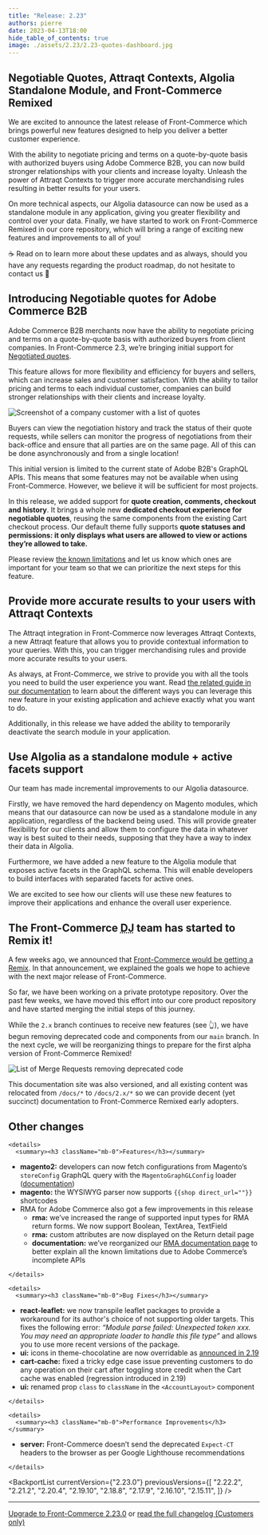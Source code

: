 ```yaml
---
title: "Release: 2.23"
authors: pierre
date: 2023-04-13T18:00
hide_table_of_contents: true
image: ./assets/2.23/2.23-quotes-dashboard.jpg
---
```


## Negotiable Quotes, Attraqt Contexts, Algolia Standalone Module, and Front-Commerce Remixed

We are excited to announce the latest release of Front-Commerce which brings powerful new features designed to help you deliver a better customer experience.

With the ability to negotiate pricing and terms on a quote-by-quote basis with authorized buyers using Adobe Commerce B2B, you can now build stronger relationships with your clients and increase loyalty. Unleash the power of Attraqt Contexts to trigger more accurate merchandising rules resulting in better results for your users.

On more technical aspects, our Algolia datasource can now be used as a standalone module in any application, giving you greater flexibility and control over your data. Finally, we have started to work on Front-Commerce Remixed in our core repository, which will bring a range of exciting new features and improvements to all of you!

☕ Read on to learn more about these updates and as always, should you have any requests regarding the product roadmap, do not hesitate to contact us 👋

<!-- truncate -->



## Introducing Negotiable quotes for Adobe Commerce B2B

Adobe Commerce B2B merchants now have the ability to negotiate pricing and terms on a quote-by-quote basis with authorized buyers from client companies. In Front-Commerce 2.3, we’re bringing initial support for [Negotiated quotes](https://experienceleague.adobe.com/docs/commerce-admin/b2b/quotes/quotes.html?lang=en).

This feature allows for more flexibility and efficiency for buyers and sellers, which can increase sales and customer satisfaction. With the ability to tailor pricing and terms to each individual customer, companies can build stronger relationships with their clients and increase loyalty.

![Screenshot of a company customer with a list of quotes](assets/2.23/2.23-quotes-dashboard.jpg)

Buyers can view the negotiation history and track the status of their quote requests, while sellers can monitor the progress of negotiations from their back-office and ensure that all parties are on the same page. All of this can be done asynchronously and from a single location!

This initial version is limited to the current state of Adobe B2B's GraphQL APIs. This means that some features may not be available when using Front-Commerce. However, we believe it will be sufficient for most projects.

In this release, we added support for **quote creation, comments, checkout and history**. It brings a whole new **dedicated checkout experience for negotiable quotes**, reusing the same components from the existing Cart checkout process. Our default theme fully supports **quote statuses and permissions: it only displays what users are allowed to view or actions they’re allowed to take.**

Please review [the known limitations](/docs/2.x/magento2/b2b#known-issues) and let us know which ones are important for your team so that we can prioritize the next steps for this feature.

## Provide more accurate results to your users with Attraqt Contexts

The Attraqt integration in Front-Commerce now leverages Attraqt Contexts, a new Attraqt feature that allows you to provide contextual information to your queries. With this, you can trigger merchandising rules and provide more accurate results to your users.

As always, at Front-Commerce, we strive to provide you with all the tools you need to build the user experience you want. Read [the related guide in our documentation](/docs/2.x/magento2/search-engine#add-contextual-information-to-your-queries) to learn about the different ways you can leverage this new feature in your existing application and achieve exactly what you want to do.

Additionally, in this release we have added the ability to temporarily deactivate the search module in your application.

## Use Algolia as a standalone module + active facets support

Our team has made incremental improvements to our Algolia datasource.

Firstly, we have removed the hard dependency on Magento modules, which means that our datasource can now be used as a standalone module in any application, regardless of the backend being used. This will provide greater flexibility for our clients and allow them to configure the data in whatever way is best suited to their needs, supposing that they have a way to index their data in Algolia.

Furthermore, we have added a new feature to the Algolia module that exposes active facets in the GraphQL schema. This will enable developers to build interfaces with separated facets for active ones.

We are excited to see how our clients will use these new features to improve their applications and enhance the overall user experience.

## The Front-Commerce <abbr title="DevJoy™">DJ</abbr> team has started to Remix it!

A few weeks ago, we announced that [Front-Commerce would be getting a Remix](/changelog/front-commerce-is-getting-a-remix). In that announcement, we explained the goals we hope to achieve with the next major release of Front-Commerce.

So far, we have been working on a private prototype repository. Over the past few weeks, we have moved this effort into our core product repository and have started merging the initial steps of this journey.

While the `2.x` branch continues to receive new features (see 👆), we have begun removing deprecated code and components from our `main` branch. In the next cycle, we will be reorganizing things to prepare for the first alpha version of Front-Commerce Remixed!

![List of Merge Requests removing deprecated code](assets/2.23/2.23-linear-deprecations.jpg)

This documentation site was also versioned, and all existing content was relocated from `/docs/*` to `/docs/2.x/*` so we can provide decent (yet succinct) documentation to Front-Commerce Remixed early adopters.


## Other changes

```mdx-code-block
<details>
  <summary><h3 className="mb-0">Features</h3></summary>
```
- **magento2:** developers can now fetch configurations from Magento’s `storeConfig` GraphQL query with the `MagentoGraphGLConfig` loader ([documentation](/docs/2.x/magento2/using-magento-configuration#use-magentos-storeconfig-graphql-query))
- **magento:** the WYSIWYG parser now supports `{{shop direct_url=""}}` shortcodes
- RMA for Adobe Commerce also got a few improvements in this release
    - **rma:** we’ve increased the range of supported input types for RMA return forms. We now support Boolean, TextArea, TextField
    - **rma:** custom attributes are now displayed on the Return detail page
    - **documentation:** we’ve reorganized our [RMA documentation page](/docs/2.x/magento2/commerce#rma) to better explain all the known limitations due to Adobe Commerce’s incomplete APIs


```mdx-code-block
</details>
```

```mdx-code-block
<details>
  <summary><h3 className="mb-0">Bug Fixes</h3></summary>
```
- **react-leaflet:** we now transpile leaflet packages to provide a workaround for its author's choice of not supporting older targets. This fixes the following error: *“Module parse failed: Unexpected token xxx. You may need an appropriate loader to handle this file type”* and allows you to use more recent versions of the package.
- **ui:** icons in theme-chocolatine are now overridable as [announced in 2.19](/docs/2.x/appendices/migration-guides#adding-custom-icons)
- **cart-cache:** fixed a tricky edge case issue preventing customers to do any operation on their cart after toggling store credit when the Cart cache was enabled (regression introduced in 2.19)
- **ui:** renamed prop `class` to `className` in the `<AccountLayout>` component

```mdx-code-block
</details>
```

```mdx-code-block
<details>
  <summary><h3 className="mb-0">Performance Improvements</h3></summary>
```

- **server:** Front-Commerce doesn’t send the deprecated `Expect-CT` headers to the browser as per Google Lighthouse recommendations

```mdx-code-block
</details>
```

<BackportList
  currentVersion={"2.23.0"}
  previousVersions={[
    "2.22.2",
    "2.21.2",
    "2.20.4",
    "2.19.10",
    "2.18.8",
    "2.17.9",
    "2.16.10",
    "2.15.11",
  ]}
/>

<hr />

<ChangelogFooter>

[Upgrade to Front-Commerce 2.23.0](/docs/2.x/appendices/migration-guides#2220---2230)
or
[read the full changelog (Customers only)](https://gitlab.blackswift.cloud/front-commerce/front-commerce/-/releases/2.23.0)

</ChangelogFooter>
